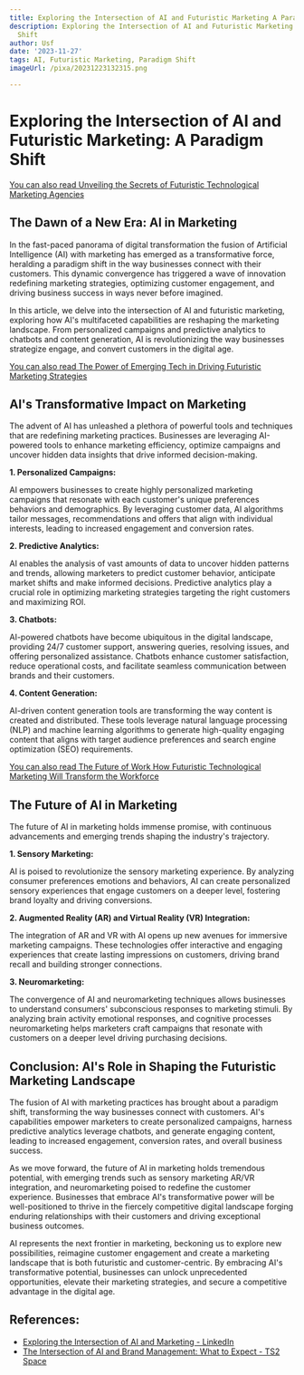 ```yaml
---
title: Exploring the Intersection of AI and Futuristic Marketing A Paradigm Shift
description: Exploring the Intersection of AI and Futuristic Marketing A Paradigm
  Shift
author: Usf
date: '2023-11-27'
tags: AI, Futuristic Marketing, Paradigm Shift
imageUrl: /pixa/20231223132315.png

---
```

# Exploring the Intersection of  AI and Futuristic Marketing: A Paradigm Shift

[You  can also read Unveiling the Secrets of  Futuristic Technological Marketing Agencies](Unveiling%20the%20Secrets%20of%20Futuristic%20Technological%20Marketing%20Agencies)


## The Dawn of a New Era: AI in Marketing

In the fast-paced panorama of  digital transformation the  fusion of Artificial Intelligence (AI)  with marketing has emerged as a transformative force, heralding a paradigm shift in the way businesses connect with their customers. This dynamic convergence has triggered a wave of  innovation redefining marketing strategies, optimizing customer engagement, and driving business success in ways never before imagined.

In this article, we delve into the intersection of AI and futuristic marketing, exploring how AI's multifaceted capabilities are reshaping the marketing landscape. From personalized campaigns and predictive analytics to chatbots and content generation,  AI  is revolutionizing the way businesses strategize engage, and convert customers in the digital age.

[You can also read The Power of Emerging Tech in Driving Futuristic Marketing Strategies](The%20Power%20of%20Emerging%20Tech%20in%20Driving%20Futuristic%20Marketing%20Strategies)


## AI's Transformative Impact on  Marketing

The advent of AI has  unleashed a  plethora  of powerful tools  and techniques that  are redefining marketing practices. Businesses are leveraging AI-powered  tools to enhance marketing  efficiency, optimize campaigns and uncover hidden data insights that drive informed decision-making.

**1. Personalized  Campaigns:**

AI empowers businesses to create highly personalized  marketing campaigns that resonate with each customer's unique preferences behaviors and demographics. By leveraging customer data, AI algorithms tailor messages, recommendations and offers that align with individual interests, leading to increased engagement and conversion rates.

**2. Predictive Analytics:**

AI enables the analysis of vast amounts of data to uncover hidden patterns and trends, allowing marketers to predict customer behavior, anticipate market shifts and make  informed decisions. Predictive analytics  play a crucial  role in optimizing marketing strategies targeting the right customers and maximizing ROI.

**3. Chatbots:**

AI-powered chatbots have become ubiquitous in the digital  landscape, providing 24/7 customer support, answering queries, resolving issues, and offering personalized assistance. Chatbots enhance  customer  satisfaction, reduce operational costs, and  facilitate seamless communication between brands and their customers.

**4. Content Generation:**

AI-driven content generation tools  are transforming the way content is created and distributed. These tools leverage  natural language processing (NLP) and machine learning algorithms to generate high-quality engaging content that aligns with target audience  preferences and search engine optimization (SEO) requirements.

[You can also read The Future of Work How Futuristic Technological Marketing Will Transform  the Workforce](The%20Future%20of%20Work%20How%20Futuristic%20Technological%20Marketing%20Will%20Transform%20the%20Workforce)


## The Future of AI in Marketing

The  future of AI in marketing  holds immense promise, with continuous  advancements and emerging trends shaping  the industry's trajectory.

**1. Sensory  Marketing:**

AI is poised to revolutionize the sensory marketing experience. By analyzing consumer preferences emotions and behaviors, AI can  create  personalized sensory experiences that engage customers on a deeper level, fostering brand loyalty and driving conversions.

**2. Augmented Reality (AR) and Virtual Reality (VR) Integration:**

The integration of AR  and VR with AI opens up new avenues for immersive marketing  campaigns. These technologies offer  interactive and engaging experiences that create lasting impressions on customers, driving brand recall and  building stronger connections.

**3. Neuromarketing:**

The  convergence of AI and  neuromarketing techniques allows businesses to understand consumers'  subconscious responses to marketing stimuli. By analyzing brain activity emotional responses, and  cognitive processes neuromarketing helps  marketers craft campaigns that resonate  with customers on a deeper level  driving purchasing decisions.

## Conclusion: AI's Role in Shaping the Futuristic Marketing  Landscape

The fusion of AI with marketing practices has brought about a paradigm  shift,  transforming the  way  businesses connect  with customers. AI's capabilities empower  marketers to create personalized campaigns, harness predictive analytics leverage chatbots, and generate engaging content, leading to  increased engagement, conversion rates, and overall business success.

As we move forward, the future of AI in marketing holds tremendous potential,  with emerging trends such as sensory marketing AR/VR integration, and neuromarketing poised to redefine the customer experience. Businesses  that embrace AI's transformative power will  be well-positioned to thrive in the fiercely  competitive digital landscape forging enduring relationships with  their customers  and driving exceptional business outcomes.

AI represents the next frontier in  marketing, beckoning us  to explore new possibilities, reimagine customer engagement and create a marketing landscape that is both  futuristic and customer-centric. By embracing AI's transformative potential, businesses  can unlock unprecedented  opportunities, elevate their marketing strategies, and secure a competitive advantage in the digital age.

## References:
- [Exploring the Intersection of AI and Marketing - LinkedIn](https://www.linkedin.com/pulse/exploring-intersection-ai-marketing-two-trees-ppc)
- [The Intersection of AI and Brand Management: What to Expect - TS2 Space](https://ts2.space/en/the-intersection-of-ai-and-brand-management-what-to-expect/)
